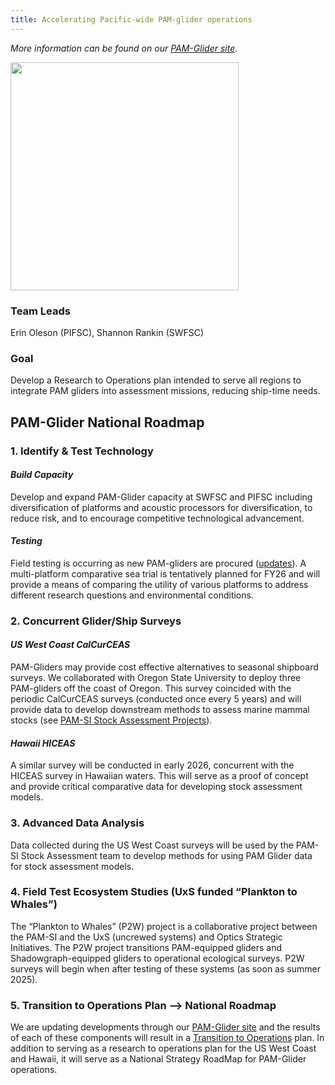 ```yaml
---
title: Accelerating Pacific-wide PAM-glider operations
---
```


*More information can be found on our [PAM-Glider site](https://nmfs-ost.github.io/PAM-Glider/).*


![](/content/images/PAMplatforms_gliders.png){width="365"}


### Team Leads

Erin Oleson (PIFSC), Shannon Rankin (SWFSC)

### Goal

Develop a Research to Operations plan intended to serve all regions to integrate PAM gliders into assessment missions, reducing ship-time needs.

## PAM-Glider National Roadmap

### 1. Identify & Test Technology

#### *Build Capacity*

Develop and expand PAM-Glider capacity at SWFSC and PIFSC including diversification of platforms and acoustic processors for diversification, to reduce risk, and to encourage competitive technological advancement.

#### *Testing*

Field testing is occurring as new PAM-gliders are procured ([updates](https://nmfs-ost.github.io/PAM-Glider/content/gliderRodeo.html)). A multi-platform comparative sea trial is tentatively planned for FY26 and will provide a means of comparing the utility of various platforms to address different research questions and environmental conditions.

### 2. Concurrent Glider/Ship Surveys

#### *US West Coast CalCurCEAS*

PAM-Gliders may provide cost effective alternatives to seasonal shipboard surveys. We collaborated with Oregon State University to deploy three PAM-gliders off the coast of Oregon. This survey coincided with the periodic CalCurCEAS surveys (conducted once every 5 years) and will provide data to develop downstream methods to assess marine mammal stocks (see [PAM-SI Stock Assessment Projects](https://nmfs-ost.github.io/PAM_National_Network/content/SI%20coord/PAM_priority_projects/Stock_projects/Project_1.html)).

#### *Hawaii HICEAS*

A similar survey will be conducted in early 2026, concurrent with the HICEAS survey in Hawaiian waters. This will serve as a proof of concept and provide critical comparative data for developing stock assessment models.

### 3. Advanced Data Analysis

Data collected during the US West Coast surveys will be used by the PAM-SI Stock Assessment team to develop methods for using PAM Glider data for stock assessment models.

### 4. Field Test Ecosystem Studies (UxS funded "Plankton to Whales")

The "Plankton to Whales" (P2W) project is a collaborative project between the PAM-SI and the UxS (uncrewed systems) and Optics Strategic Initiatives. The P2W project transitions PAM-equipped gliders and Shadowgraph-equipped gliders to operational ecological surveys. P2W surveys will begin when after testing of these systems (as soon as summer 2025).

### 5. Transition to Operations Plan --\> National Roadmap

We are updating developments through our [PAM-Glider site](https://nmfs-ost.github.io/PAM-Glider/) and the results of each of these components will result in a [Transition to Operations](https://nmfs-ost.github.io/PAM-Glider/content/transitionPlan.html) plan. In addition to serving as a research to operations plan for the US West Coast and Hawaii, it will serve as a National Strategy RoadMap for PAM-Glider operations.

